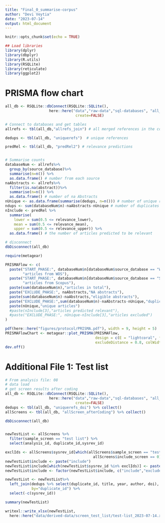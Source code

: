 ```yaml
---
title: "Final_0_summarise-corpus"
author: "Devi Veytia"
date: "2023-07-14"
output: html_document
---
```


```r
knitr::opts_chunk$set(echo = TRUE)
```


```r

## Load libraries
library(dplyr)
library(dbplyr)
library(R.utils)
library(RSQLite)
library(reticulate)
library(ggplot2)


```


# PRISMA flow chart


```r
all_db <- RSQLite::dbConnect(RSQLite::SQLite(),
                    here::here("data","raw-data","sql-databases", "all_tables_v1.sqlite"), 
                                create=FALSE)

# Connect to databases and get tables
allrefs <- tbl(all_db,"allrefs_join") # all merged references in the corpus

dedups <- tbl(all_db, "uniquerefs")  # unique references 

predRel <- tbl(all_db, "predRel2") # relevance predictions


# Summarise counts
databaseNum <- allrefs%>%
  group_by(source_database)%>% 
  summarise(n=n()) %>% 
  as.data.frame() # number from each source
naAbstracts <- allrefs%>%
  filter(is.na(abstract))%>% 
  summarise(n=n()) %>% 
  as.data.frame() # number of na Abstracts
nUnique <- as.data.frame(summarise(dedups, n=n())) # number of unique references
ndups <- sum(databaseNum$n)-naAbstracts-nUnique # number of duplicates removed
nInclude <- predRel %>% 
  summarise(
    lower = sum(0.5 <= relevance_lower),
    mean = sum(0.5 <= relevance_mean),
    upper = sum(0.5 <= relevance_upper)) %>%
  as.data.frame() # the number of articles predicted to be relevant

# disconnect  
dbDisconnect(all_db)
```

```r

require(metagear)

PRISMAFlow <- c(
  paste("START_PHASE:", databaseNum$n[databaseNum$source_database == "Web Of Science"],
        "articles from WOS"),
  paste("START_PHASE:", databaseNum$n[databaseNum$source_database == "Scopus"],
        "articles from Scopus"),
  paste(sum(databaseNum$n),"articles in total"),
  paste("EXCLUDE_PHASE:", naAbstracts,"NA abstracts"),
  paste(sum(databaseNum$n)-naAbstracts,"eligible abstracts"),
  paste("EXCLUDE_PHASE:",sum(databaseNum$n)-naAbstracts-nUnique,"duplicates"),
  paste(nUnique,"unique articles")
  #paste(nInclude[3],"articles predicted relevant"),
  #paste("EXCLUDE_PHASE:", nUnique-nInclude[3],"articles excluded")
)

pdf(here::here("figures/protocol/PRISMA.pdf"), width = 9, height = 5)
PRISMAFlowChart <- metagear::plot_PRISMA(PRISMAFlow, 
                                         design = c(E = "lightcoral", flatArrow = TRUE),
                                         excludeDistance = 0.8, colWidth = 20)
dev.off()
```



# Additional File 1: Test list


```r
# From analysis file: 08
# data load
# get screen results after coding
all_db <- RSQLite::dbConnect(RSQLite::SQLite(),
                    here::here("data","raw-data","sql-databases", "all_tables_v1.sqlite"), 
                                create=FALSE)
dedups <- tbl(all_db, "uniquerefs_doi") %>% collect()
allScreens <- tbl(all_db, "allScreen_afterCoding") %>% collect()

dbDisconnect(all_db)


newTestList <- allScreens %>% 
  filter(sample_screen == "test list") %>% 
  select(analysis_id, duplicate_id,sysrev_id)

exclIds <- allScreens$sysrev_id[which(allScreens$sample_screen == "test list" &
                                        allScreens$include_screen == 0)]
newTestList$include <- paste("include")
newTestList$include[which(newTestList$sysrev_id %in% exclIds)] <- paste("exclude")
newTestList$include <- factor(newTestList$include, c("include","exclude"))

newTestList <- newTestList%>%
  left_join(dedups %>% select(duplicate_id, title, year, author, doi),
            by="duplicate_id") %>%
  select(-c(sysrev_id))

summary(newTestList)

writexl::write_xlsx(newTestList,
  here::here("data/derived-data/screen_test_list/test-list_2023-07-14.xlsx"))


```





